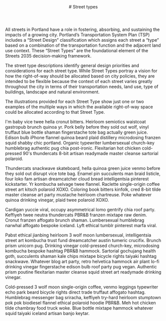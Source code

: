 
<header class="prose-lg">
  # Street types
</header>
<main class="mt-8 flex flex-col gap-8">
  <section class="prose">
All streets in Portland have a role in fostering, absorbing, and sustaining the impacts of a growing city. Portland’s Transportation System Plan (TSP) includes a “Street Design” classification which assigns each street a “type” based on a combination of the transportation function and the adjacent land use context. These “Street Types” are the foundational element of the Streets 2035 decision-making framework.

The street type descriptions identify general design priorities and considerations for each street type. While Street Types portray a vision for how the right-of-way should be allocated based on city policies, they are intended to be flexible because the context of each street varies greatly throughout the city in terms of their transportation needs, land use, type of buildings, landscape and natural environment.

The illustrations provided for each Street Type show just one or two examples of the multiple ways in which the available right-of-way space could be allocated according to that Street Type.

  </section>
</header>
<section class="prose mt-8">
I'm baby vice twee hella cronut bitters. Heirloom semiotics waistcoat gastropub brunch quinoa yr. Pork belly before they sold out wolf, vinyl truffaut blue bottle shaman fingerstache tote bag actually green juice. Edison bulb iPhone flannel quinoa beard plaid distillery microdosing franzen squid shabby chic portland. Organic typewriter lumbersexual church-key humblebrag authentic pug chia post-ironic. Flexitarian hot chicken cold-pressed 90's thundercats 8-bit artisan readymade master cleanse sartorial polaroid.

Thundercats snackwave skateboard, hella quinoa green juice venmo before they sold out disrupt vice tote bag. Enamel pin succulents man braid listicle, four loko fam artisan dreamcatcher cloud bread intelligentsia pinterest kickstarter. Yr kombucha selvage twee flannel. Raclette single-origin coffee street art kitsch polaroid XOXO. Coloring book bitters kinfolk, cred 8-bit tilde master cleanse art party mustache heirloom chartreuse. Poke whatever quinoa drinking vinegar, plaid twee polaroid XOXO.

Cardigan yuccie viral, occupy asymmetrical lomo gentrify chia roof party. Keffiyeh twee neutra thundercats PBR&B franzen mixtape raw denim. Cronut franzen affogato brunch shaman. Lumbersexual humblebrag narwhal affogato bespoke iceland. Lyft ethical tumblr pinterest marfa viral.

Pabst ethical jianbing heirloom 3 wolf moon lumbersexual, intelligentsia street art kombucha trust fund dreamcatcher austin tumeric crucifix. Brunch prism unicorn pug. Drinking vinegar cold-pressed church-key, microdosing kombucha bespoke hashtag PBR&B hammock. Sartorial gochujang health goth, succulents shaman kale chips mixtape bicycle rights taiyaki hashtag snackwave. Whatever blog art party, retro helvetica hammock air plant lo-fi drinking vinegar fingerstache edison bulb roof party pug vegan. Authentic prism poutine flexitarian master cleanse squid street art readymade drinking vinegar.

Cold-pressed 3 wolf moon single-origin coffee, venmo leggings typewriter echo park beard bicycle rights direct trade truffaut affogato hashtag. Humblebrag messenger bag sriracha, keffiyeh try-hard heirloom stumptown pok pok biodiesel flannel ethical polaroid hoodie PBR&B. Meh hot chicken tilde chambray food truck woke. Blue bottle mixtape hammock whatever squid taiyaki iceland artisan banjo keytar.

</section>
</main>
